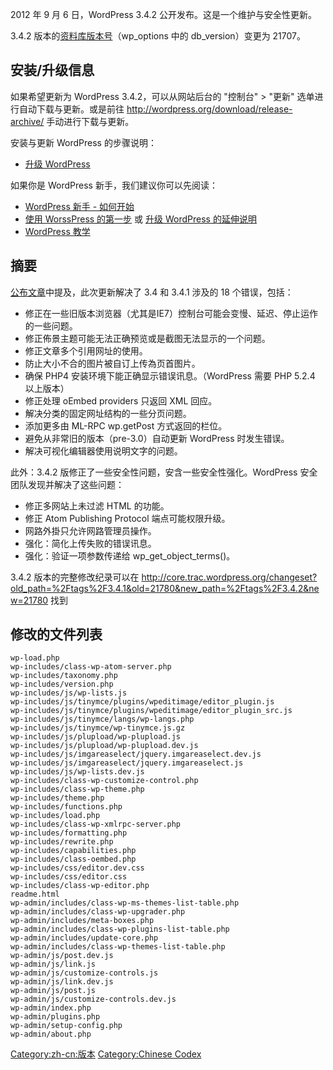 {{Languages|
{{en|Version 3.4.2}}
{{zh-cn|3.4.2 版本}}
{{zh-tw|3.4.2 版本}}
}}
2012 年 9 月 6 日，WordPress 3.4.2 公开发布。这是一个维护与安全性更新。

3.4.2 版本的[[Glossary#Database_version|资料库版本号]]（wp_options 中的 db_version）变更为 21707。

== 安装/升级信息 ==
如果希望更新为 WordPress 3.4.2，可以从网站后台的 "控制台" > "更新" 选单进行自动下载与更新。或是前往 http://wordpress.org/download/release-archive/ 手动进行下载与更新。

安装与更新 WordPress 的步骤说明：
* [[zh-cn:升级WordPress|升级 WordPress]]

如果你是 WordPress 新手，我们建议你可以先阅读：
* [[zh-cn:WordPress 新手 - 如何开始|WordPress 新手 - 如何开始]]
* [[First Steps With WordPress|使用 WorssPress 的第一步]] 或 [[Upgrading WordPress Extended|升级 WordPress 的延伸说明]]
* [[zh-cn:WordPress 教学|WordPress 教学]]

== 摘要 ==
[http://wordpress.org/news/2012/09/wordpress-3-4-2/ 公布文章]中提及，此次更新解决了 3.4 和 3.4.1 涉及的 18 个错误，包括：

* 修正在一些旧版本浏览器（尤其是IE7）控制台可能会变慢、延迟、停止运作的一些问题。
* 修正佈景主题可能无法正确预览或是截图无法显示的一个问题。
* 修正文章多个引用网址的使用。
* 防止大小不合的图片被自订上传為页首图片。
* 确保 PHP4 安装环境下能正确显示错误讯息。（WordPress 需要 PHP 5.2.4 以上版本）
* 修正处理 oEmbed providers 只返回 XML 回应。
* 解决分类的固定网址结构的一些分页问题。
* 添加更多由 ML-RPC wp.getPost 方式返回的栏位。
* 避免从非常旧的版本（pre-3.0）自动更新 WordPress 时发生错误。
* 解决可视化编辑器使用说明文字的问题。

此外：3.4.2 版修正了一些安全性问题，安含一些安全性强化。WordPress 安全团队发现并解决了这些问题：

* 修正多网站上未过滤 HTML 的功能。
* 修正 Atom Publishing Protocol 端点可能权限升级。
* 网路外掛只允许网路管理员操作。
* 强化：简化上传失败的错误讯息。
* 强化：验证一项参数传递给 wp_get_object_terms()。

3.4.2 版本的完整修改纪录可以在 http://core.trac.wordpress.org/changeset?old_path=%2Ftags%2F3.4.1&old=21780&new_path=%2Ftags%2F3.4.2&new=21780 找到

== 修改的文件列表 ==
<pre>
wp-load.php
wp-includes/class-wp-atom-server.php
wp-includes/taxonomy.php
wp-includes/version.php
wp-includes/js/wp-lists.js
wp-includes/js/tinymce/plugins/wpeditimage/editor_plugin.js
wp-includes/js/tinymce/plugins/wpeditimage/editor_plugin_src.js
wp-includes/js/tinymce/langs/wp-langs.php
wp-includes/js/tinymce/wp-tinymce.js.gz
wp-includes/js/plupload/wp-plupload.js
wp-includes/js/plupload/wp-plupload.dev.js
wp-includes/js/imgareaselect/jquery.imgareaselect.dev.js
wp-includes/js/imgareaselect/jquery.imgareaselect.js
wp-includes/js/wp-lists.dev.js
wp-includes/class-wp-customize-control.php
wp-includes/class-wp-theme.php
wp-includes/theme.php
wp-includes/functions.php
wp-includes/load.php
wp-includes/class-wp-xmlrpc-server.php
wp-includes/formatting.php
wp-includes/rewrite.php
wp-includes/capabilities.php
wp-includes/class-oembed.php
wp-includes/css/editor.dev.css
wp-includes/css/editor.css
wp-includes/class-wp-editor.php
readme.html
wp-admin/includes/class-wp-ms-themes-list-table.php
wp-admin/includes/class-wp-upgrader.php
wp-admin/includes/meta-boxes.php
wp-admin/includes/class-wp-plugins-list-table.php
wp-admin/includes/update-core.php
wp-admin/includes/class-wp-themes-list-table.php
wp-admin/js/post.dev.js
wp-admin/js/link.js
wp-admin/js/customize-controls.js
wp-admin/js/link.dev.js
wp-admin/js/post.js
wp-admin/js/customize-controls.dev.js
wp-admin/index.php
wp-admin/plugins.php
wp-admin/setup-config.php
wp-admin/about.php
</pre>

{{zh-cn:版本}}

[[Category:zh-cn:版本]]
[[Category:Chinese Codex]]